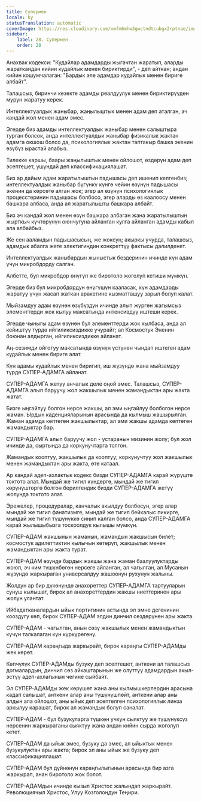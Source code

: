 ```yaml
---
title: Супермен
locale: ky
statusTranslation: automatic
coverImage: https://res.cloudinary.com/xmfm6mhw3gwctndtcubgx2rptnae/image/upload/v1741354419/small_cover_la_gran_rebelion_28716e29d2.webp
sidebar:
    label: 28. Супермен
    order: 28
---
```

Анахвак кодекси: "Кудайлар адамдарды жыгачтан жаратып, аларды жараткандан кийин кудайлык менен бириктирди", - деп айткан; андан кийин кошумчалаган: "Бардык эле адамдар кудайлык менен бириге албайт".

Талашсыз, биринчи кезекте адамды реалдуулук менен бириктирүүдөн мурун жаратуу керек.

Интеллектуалдык жаныбар, жаңылыштык менен адам деп аталган, эч кандай жол менен адам эмес.

Эгерде биз адамды интеллектуалдык жаныбар менен салыштыра турган болсок, анда интеллектуалдык жаныбар физикалык жактан адамга окшош болсо да, психологиялык жактан таптакыр башка экенин өзүбүз ырастай алабыз.

Тилекке каршы, баары жаңылыштык менен ойлошот, өздөрүн адам деп эсептешет, ушундай деп классификациялашат.

Биз ар дайым адам жаратылыштын падышасы деп ишенип келгенбиз; интеллектуалдык жаныбар бүгүнкү күнгө чейин өзүнүн падышасы экенин да көрсөтө алган жок; эгер ал өзүнүн психологиялык процесстеринин падышасы болбосо, эгер аларды өз каалоосу менен башкара албаса, анда ал жаратылышты башкара албайт.

Биз эч кандай жол менен өзүн башкара албаган жана жаратылыштын жырткыч күчтөрүнүн оюнчугуна айланган кулга айланган адамды кабыл ала албайбыз.

Же сен ааламдын падышасысың, же жоксуң; акыркы учурда, талашсыз, адамдык абалга жете электигиңдин конкреттүү фактысы далилденет.

Интеллектуалдык жаныбардын жыныстык бездеринин ичинде күн адам үчүн микробдорду салган.

Албетте, бул микробдор өнүгүп же биротоло жоголуп кетиши мүмкүн.

Эгерде биз бул микробдордун өнүгүшүн кааласак, күн адамдарды жаратуу үчүн жасап жаткан аракетине кызматташуу зарыл болуп калат.

Мыйзамдуу адам өзүнөн өзүбүздүн ичинде алып жүргөн жагымсыз элементтерди жок кылуу максатында интенсивдүү иштеши керек.

Эгерде чыныгы адам өзүнөн бул элементтерди жок кылбаса, анда ал кейиштүү түрдө ийгиликсиздикке учурайт; ал Космостук Эненин боюнан алдырган, ийгиликсиздикке айланат.

Аң-сезимди ойготуу максатында өзүнүн үстүнөн чындап иштеген адам кудайлык менен бириге алат.

Күн адамы кудайлык менен биригип, иш жүзүндө жана мыйзамдуу түрдө СУПЕР-АДАМГА айланат.

СУПЕР-АДАМГА жетүү анчалык деле оңой эмес. Талашсыз, СУПЕР-АДАМГА алып баруучу жол жакшылык менен жамандыктан ары жакта жатат.

Бизге ыңгайлуу болгон нерсе жакшы, ал эми ыңгайлуу болбогон нерсе жаман. Ырдын каденцияларынын арасында да кылмыш жашырылган. Жаман адамда көптөгөн жакшылыктар, ал эми жакшы адамда көптөгөн жамандыктар бар.

СУПЕР-АДАМГА алып баруучу жол - устаранын мизинин жолу; бул жол ичинде да, сыртында да коркунучтарга толгон.

Жамандык кооптуу, жакшылык да кооптуу; коркунучтуу жол жакшылык менен жамандыктан ары жакта, өтө катаал.

Ар кандай адеп-ахлактык кодекс бизди СУПЕР-АДАМГА карай жүрүштө токтото алат. Мындай же тигил күндөргө, мындай же тигил көрүнүштөргө болгон берилгендик бизди СУПЕР-АДАМГА жетүү жолунда токтото алат.

Эрежелер, процедуралар, канчалык акылдуу болбосун, эгер алар мындай же тигил фанатизмге, мындай же тигил бейкалыс пикирге, мындай же тигил түшүнүккө сиңип калган болсо, анда СУПЕР-АДАМГА карай жылышыбызга тоскоолдук кылышы мүмкүн.

СУПЕР-АДАМ жакшынын жаманын, жамандын жакшысын билет; космостук адилеттиктин кылычын көтөрүп, жакшылык менен жамандыктан ары жакта турат.

СУПЕР-АДАМ өзүндө бардык жакшы жана жаман баалуулуктарды жоюп, эч ким түшүнбөгөн нерсеге айланган, ал чагылган, ал Мусанын жүзүндө жаркыраган универсалдуу жашоонун рухунун жалыны.

Жолдун ар бир дүкөнүндө анахореттер СУПЕР-АДАМГА тартууларын сунуш кылышат, бирок ал анахореттердин жакшы ниеттеринен ары жолун улантат.

Ийбадатканалардын ыйык портигинин астында эл эмне дегенинин кооздугу көп, бирок СУПЕР-АДАМ элдин динчил сөздөрүнөн ары жакта.

СУПЕР-АДАМ - чагылган, анын сөзү жакшылык менен жамандыктын күчүн талкалаган күн күркүрөгөнү.

СУПЕР-АДАМ караңгыда жаркырайт, бирок караңгы СУПЕР-АДАМды жек көрөт.

Көпчүлүк СУПЕР-АДАМды бузуку деп эсептешет, анткени ал талашсыз догмалардын, динчил сөз айкаштарынын же олуттуу адамдардын акыл-эстүү адеп-ахлагынын чегине сыйбайт.

Эл СУПЕР-АДАМды жек көрүшөт жана аны кылмышкерлердин арасына кадап салышат, анткени алар аны түшүнүшпөйт, анткени алар аны алдын ала ойлошот, аны ыйык деп эсептелген психологиялык линза аркылуу карашат, бирок ал жамандык болуп саналат.

СУПЕР-АДАМ - бул бузукуларга түшкөн учкун сыяктуу же түшүнүксүз нерсенин жаркыраганы сыяктуу жана андан кийин сырда жоголуп кетет.

СУПЕР-АДАМ да ыйык эмес, бузуку да эмес, ал ыйыктык менен бузукулуктан ары жакта; бирок эл аны ыйык же бузуку деп классификациялашат.

СУПЕР-АДАМ бул дүйнөнүн караңгылыгынын арасында бир азга жаркырап, анан биротоло жок болот.

СУПЕР-АДАМдын ичинде кызыл Христос жалындап жаркырайт. Революциячыл Христос, Улуу Козголоңдун Теңири.

